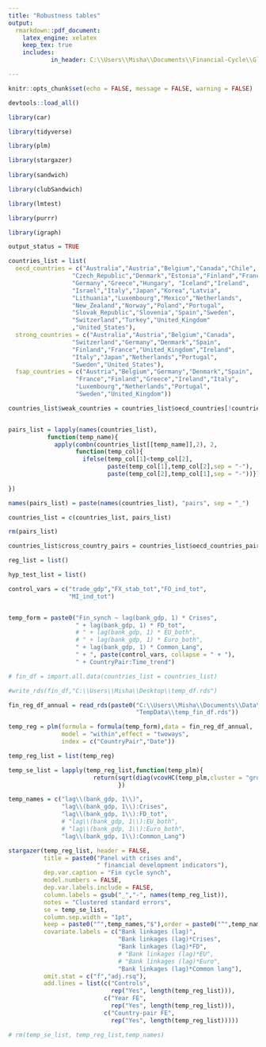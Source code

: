 ```yaml
---
title: "Robustness tables"
output:
  rmarkdown::pdf_document:
    latex_engine: xelatex
    keep_tex: true
    includes:
            in_header: C:\\Users\\Misha\\Documents\\Financial-Cycle\\GlobalFinancialCycleSynch\\vignettes\\GlobalFinCyclePreambleDoc.tex

---
```


```r
knitr::opts_chunk$set(echo = FALSE, message = FALSE, warning = FALSE)
```


```r

devtools::load_all()

library(car)

library(tidyverse)

library(plm)

library(stargazer)
 
library(sandwich)

library(clubSandwich)

library(lmtest)

library(purrr)

library(igraph)

```


```r

output_status = TRUE

countries_list = list(
  oecd_countries = c("Australia","Austria","Belgium","Canada","Chile",
                  "Czech_Republic","Denmark","Estonia","Finland","France",
                  "Germany","Greece","Hungary", "Iceland","Ireland",
                  "Israel","Italy","Japan","Korea","Latvia",
                  "Lithuania","Luxembourg","Mexico","Netherlands",
                  "New_Zealand","Norway","Poland","Portugal",
                  "Slovak_Republic","Slovenia","Spain","Sweden",
                  "Switzerland","Turkey","United_Kingdom"
                  ,"United_States"),
  strong_countries = c("Australia","Austria","Belgium","Canada",
                  "Switzerland","Germany","Denmark","Spain",
                  "Finland","France","United_Kingdom","Ireland",
                  "Italy","Japan","Netherlands","Portugal",
                  "Sweden","United_States"),
  fsap_countries = c("Austria","Belgium","Germany","Denmark","Spain",
                   "France","Finland","Greece","Ireland","Italy",
                   "Luxembourg","Netherlands","Portugal",
                   "Sweden","United_Kingdom"))

countries_list$weak_countries = countries_list$oecd_countries[!countries_list$oecd_countries %in% countries_list$strong_countries]


pairs_list = lapply(names(countries_list),
           function(temp_name){
             apply(combn(countries_list[[temp_name]],2), 2,
                   function(temp_col){
                     ifelse(temp_col[1]<temp_col[2],
                            paste(temp_col[1],temp_col[2],sep = "-"),
                            paste(temp_col[2],temp_col[1],sep = "-"))})
  
})

names(pairs_list) = paste(names(countries_list), "pairs", sep = "_")

countries_list = c(countries_list, pairs_list)

rm(pairs_list)

countries_list$cross_country_pairs = countries_list$oecd_countries_pairs[!countries_list$oecd_countries_pairs %in% countries_list$strong_countries_pairs & !countries_list$oecd_countries_pairs %in% countries_list$weak_countries_pairs]

reg_list = list()

hyp_test_list = list()


```


```r

control_vars = c("trade_gdp","FX_stab_tot","FO_ind_tot",
                 "MI_ind_tot")


temp_form = paste0("Fin_synch ~ lag(bank_gdp, 1) * Crises",
                   " + lag(bank_gdp, 1) * FD_tot",
                   # " + lag(bank_gdp, 1) * EU_both",
                   # " + lag(bank_gdp, 1) * Euro_both",
                   " + lag(bank_gdp, 1) * Common_Lang",
                   " + ", paste(control_vars, collapse = " + "),
                   " + CountryPair:Time_trend")

```


```r

# fin_df = import.all.data(countries_list = countries_list)

#write_rds(fin_df,"C:\\Users\\Misha\\Desktop\\temp_df.rds")

fin_reg_df_annual = read_rds(paste0("C:\\Users\\Misha\\Documents\\Data\\",
                                    "TempData\\temp_fin_df.rds"))


```


<!-- Regression analysis -->


```r

temp_reg = plm(formula = formula(temp_form),data = fin_reg_df_annual,
               model = "within",effect = "twoways",
               index = c("CountryPair","Date"))

```


<!-- Output -->

```r

temp_reg_list = list(temp_reg)

temp_se_list = lapply(temp_reg_list,function(temp_plm){
                        return(sqrt(diag(vcovHC(temp_plm,cluster = "group"))))
                               })

temp_names = c("lag\\(bank_gdp, 1\\)",
               "lag\\(bank_gdp, 1\\):Crises",
               "lag\\(bank_gdp, 1\\):FD_tot",
               # "lag\\(bank_gdp, 1\\):EU_both",
               # "lag\\(bank_gdp, 1\\):Euro_both",
               "lag\\(bank_gdp, 1\\):Common_Lang")

stargazer(temp_reg_list, header = FALSE,
          title = paste0("Panel with crises and",
                         " financial development indicators"),
          dep.var.caption = "Fin cycle synch",
          model.numbers = FALSE,
          dep.var.labels.include = FALSE,
          column.labels = gsub("_","-", names(temp_reg_list)),
          notes = "Clustered standard errors",
          se = temp_se_list,
          column.sep.width = "1pt",
          keep = paste0("^",temp_names,"$"),order = paste0("^",temp_names,"$"),
          covariate.labels = c("Bank linkages (lag)",
                               "Bank linkages (lag)*Crises",
                               "Bank linkages (lag)*FD",
                               # "Bank linkages (lag)*EU",
                               # "Bank linkages (lag)*Euro",
                               "Bank linkages (lag)*Common lang"),
          omit.stat = c("f","adj.rsq"),
          add.lines = list(c("Controls",
                             rep("Yes", length(temp_reg_list))),
                           c("Year FE",
                             rep("Yes", length(temp_reg_list))),
                           c("Country-pair FE",
                             rep("Yes", length(temp_reg_list)))))

# rm(temp_se_list, temp_reg_list,temp_names)




```
